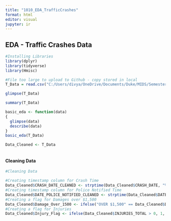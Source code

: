 ```yaml
---
title: "1010_EDA_TrafficCrashes"
format: html
editor: visual
jupyter: ir
---
```


## EDA - Traffic Crashes Data

```r
#Installing Libraries
library(dplyr)
library(tidyverse)
library(Hmisc)
```

```r
#File too large to upload to Github - copy stored in local
T_Data = read.csv("C:/Users/divya/OneDrive/Documents/Duke/MIDS/Semester 1/IDS 702 - Statistics/Traffic_Crashes_-_Crashes.csv")
```

```r
glimpse(T_Data)
```

```r
summary(T_Data)
```

```r

basic_eda <- function(data)
{
  glimpse(data)
  describe(data)
}
basic_eda(T_Data)
```

```r
Data_Cleaned <- T_Data
```

```r

```

#### Cleaning Data

```r
#Cleaning Data

#Creating timestamp column for Crash Time 
Data_Cleaned$CRASH_DATE_CLEANED <- strptime(Data_Cleaned$CRASH_DATE, "%m/%d/%Y %H:%M:%S %p")
#Creating timestamp column for Police Notified Time
Data_Cleaned$DATE_POLICE_NOTIFIED_CLEANED <- strptime(Data_Cleaned$DATE_POLICE_NOTIFIED, "%m/%d/%Y %H:%M:%S %p")
#Creating a flag for Damages over $1,500
Data_Cleaned$Damage_Over_1500 <- ifelse("OVER $1,500" == Data_Cleaned$DAMAGE, "1", "0")
#Creating a flag for Injuries
Data_Cleaned$Injury_Flag <- ifelse(Data_Cleaned$INJURIES_TOTAL > 0, 1, 0)
```
